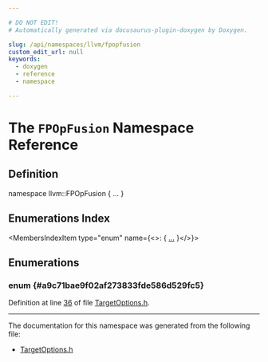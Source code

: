 ```yaml
---

# DO NOT EDIT!
# Automatically generated via docusaurus-plugin-doxygen by Doxygen.

slug: /api/namespaces/llvm/fpopfusion
custom_edit_url: null
keywords:
  - doxygen
  - reference
  - namespace

---
```





# The `FPOpFusion` Namespace Reference

<DoxygenPage pluginConfig={pluginConfig}>



## Definition

<CodeBlock>namespace llvm::FPOpFusion &#123; ... &#125;</CodeBlock>

## Enumerations Index

<MembersIndex>

<MembersIndexItem
  type="enum"
  name={<>:  &#123; <a href="#a9c71bae9f02af273833fde586d529fc5">...</a> &#125;</>}>
</MembersIndexItem>

</MembersIndex>


<SectionDefinition>

## Enumerations

### enum  {#a9c71bae9f02af273833fde586d529fc5}

<MemberDefinition
  prototype="enum llvm::FPOpFusion::FPOpFusionMode ">

<EnumerationList title="Enumeration values">

<Link id="a9c71bae9f02af273833fde586d529fc5aa9dfaae1f5b7d4ebb31ccf9aee1aacce" />
<EnumerationListItem name="Fast">

</EnumerationListItem>

<Link id="a9c71bae9f02af273833fde586d529fc5aff3d2f74200c0252e2912c6b605d94e9" />
<EnumerationListItem name="Standard">

</EnumerationListItem>

<Link id="a9c71bae9f02af273833fde586d529fc5a451b4af21652249f72a40a7f9b88ca4f" />
<EnumerationListItem name="Strict">

</EnumerationListItem>

</EnumerationList>

Definition at line <a href="/docs/api/files/include/include/llvm/include/llvm/target/targetoptions-h/#l00036">36</a> of file <a href="/docs/api/files/include/include/llvm/include/llvm/target/targetoptions-h">TargetOptions.h</a>.
</MemberDefinition>

</SectionDefinition>

<hr/>

The documentation for this namespace was generated from the following file:

<ul>
<li><a href="/docs/api/files/include/include/llvm/include/llvm/target/targetoptions-h">TargetOptions.h</a></li>
</ul>

</DoxygenPage>
